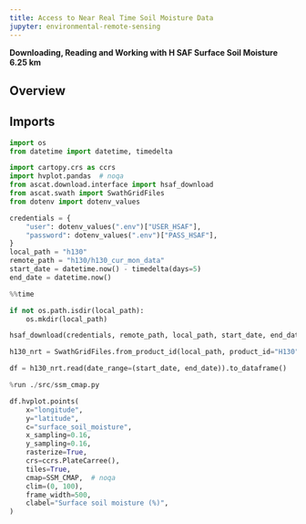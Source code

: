 ```yaml
---
title: Access to Near Real Time Soil Moisture Data
jupyter: environmental-remote-sensing
---
```


**Downloading, Reading and Working with H SAF Surface Soil Moisture 6.25 km**


## Overview


## Imports


```python
import os
from datetime import datetime, timedelta

import cartopy.crs as ccrs
import hvplot.pandas  # noqa
from ascat.download.interface import hsaf_download
from ascat.swath import SwathGridFiles
from dotenv import dotenv_values
```

```python
credentials = {
    "user": dotenv_values(".env")["USER_HSAF"],
    "password": dotenv_values(".env")["PASS_HSAF"],
}
local_path = "h130"
remote_path = "h130/h130_cur_mon_data"
start_date = datetime.now() - timedelta(days=5)
end_date = datetime.now()
```

```python
%%time

if not os.path.isdir(local_path):
    os.mkdir(local_path)

hsaf_download(credentials, remote_path, local_path, start_date, end_date, limit=2)
```

```python
h130_nrt = SwathGridFiles.from_product_id(local_path, product_id="H130")
```

```python
df = h130_nrt.read(date_range=(start_date, end_date)).to_dataframe()
```

```python
%run ./src/ssm_cmap.py

df.hvplot.points(
    x="longitude",
    y="latitude",
    c="surface_soil_moisture",
    x_sampling=0.16,
    y_sampling=0.16,
    rasterize=True,
    crs=ccrs.PlateCarree(),
    tiles=True,
    cmap=SSM_CMAP,  # noqa
    clim=(0, 100),
    frame_width=500,
    clabel="Surface soil moisture (%)",
)
```
